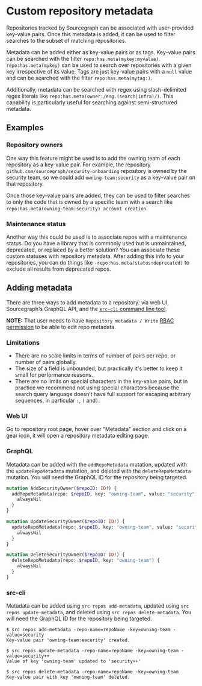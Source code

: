 # Custom repository metadata

Repositories tracked by Sourcegraph can be associated with user-provided key-value pairs. Once this metadata is added, it can be used to filter searches to the subset of matching repositories.

Metadata can be added either as key-value pairs or as tags. Key-value pairs can be searched with the filter `repo:has.meta(mykey:myvalue)`. `repo:has.meta(mykey)` can be used to search over repositories with a given key irrespective of its value. Tags are just key-value pairs with a `null` value and can be searched with the filter `repo:has.meta(mytag:)`.

Additionally, metadata can be searched with regex using slash-delimited regex literals like `repo:has.meta(owner:/eng.(search|infra)/)`. This capability is particularly useful for searching against semi-structured metadata. 

## Examples
### Repository owners

One way this feature might be used is to add the owning team of each repository as a key-value pair. For example, the repository `github.com/sourcegraph/security-onboarding` repository is owned by the security team, so we could add `owning-team:security` as a key-value pair on that repository.

Once those key-value pairs are added, they can be used to filter searches to only the code that is owned by a specific team with a search like `repo:has.meta(owning-team:security) account creation`.

### Maintenance status

Another way this could be used is to associate repos with a maintenance status. Do you have a library that is commonly used but is unmaintained, deprecated, or replaced by a better solution? You can associate these custom statuses with repository metadata. After adding this info to your repositories, you can do things like `-repo:has.meta(status:deprecated)` to exclude all results from deprecated repos.

## Adding metadata

There are three ways to add metadata to a repository: via web UI, Sourcegraph's GraphQL API, and the [`src-cli` command line tool](https://github.com/sourcegraph/src-cli).

**NOTE:** That user needs to have `Repository metadata / Write` [RBAC permission](/admin/access_control/) to be able to edit repo metadata.

### Limitations

- There are no scale limits in terms of number of pairs per repo, or number of pairs globally.
- The size of a field is unbounded, but practically it's better to keep it small for performance reasons.
- There are no limits on special characters in the key-value pairs, but in practice we recommend not using special characters because the search query language doesn’t have full support for escaping arbitrary sequences, in particular `:`, `(` and`)`.

### Web UI
Go to repository root page, hover over "Metadata" section and click on a gear icon, it will open a repository metadata editing page.

### GraphQL

Metadata can be added with the `addRepoMetadata` mutation, updated with the `updateRepoMetadata` mutation, and deleted with the `deleteRepoMetadata` mutation. You will need the GraphQL ID for the repository being targeted.

```graphql
mutation AddSecurityOwner($repoID: ID!) {
  addRepoMetadata(repo: $repoID, key: "owning-team", value: "security") {
    alwaysNil
  }
}

mutation UpdateSecurityOwner($repoID: ID!) {
  updateRepoMetadata(repo: $repoID, key: "owning-team", value: "security++") {
    alwaysNil
  }
}

mutation DeleteSecurityOwner($repoID: ID!) {
  deleteRepoMetadata(repo: $repoID, key: "owning-team") {
    alwaysNil
  }
}
```

### src-cli

Metadata can be added using `src repos add-metadata`, updated using `src repos update-metadata`, and deleted using `src repos delete-metadata`. You will need the GraphQL ID for the repository being targeted.

```text
$ src repos add-metadata -repo-name=repoName -key=owning-team -value=security
Key-value pair 'owning-team:security' created.

$ src repos update-metadata -repo-name=repoName -key=owning-team -value=security++
Value of key 'owning-team' updated to 'security++'

$ src repos delete-metadata -repo-name=repoName -key=owning-team
Key-value pair with key 'owning-team' deleted.
```
